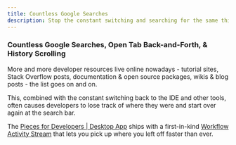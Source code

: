 ```yaml
---
title: Countless Google Searches
description: Stop the constant switching and searching for the same thing twice with Pieces for Developers.
---
```


### Countless Google Searches, Open Tab Back-and-Forth, & History Scrolling
More and more developer resources live online nowadays - tutorial sites, Stack Overflow posts, documentation & open source packages, wikis & blog posts - the list goes on and on.

This, combined with the constant switching back to the IDE and other tools, often causes developers to lose track of where they were and start over again at the search bar.

The <a target="_blank" href="{{ links.website.pfd_desktop_install }}">Pieces for Developers | Desktop App</a> ships with a first-in-kind <a target="_blank" href="{{ links.internal.global_search_suggestion_reuse.workflow_activity_stream }}">Workflow Activity Stream</a> that lets you pick up where you left off faster than ever.
